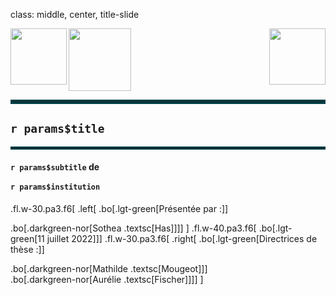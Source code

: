 class: middle, center, title-slide

<img src="img/sorbonne.png" align="left" height="90"> 
<img src="img/LPSM.jpg" align="middle" height="100"> 
<img src="img/UniversiteParisCite_logo.jpg" align="right" height="90">

<hr style="border:3px solid rgba(2, 70, 79, 0.874);">

## `r params$title`

<hr style="border:2px solid rgba(2, 70, 79, 0.874);">

#### `r params$subtitle` de <br><br>`r params$institution`
.fl.w-30.pa3.f6[
.left[
.bo[.lgt-green[Présentée par :]]

.bo[.darkgreen-nor[Sothea .textsc[Has]]]]
]
.fl.w-40.pa3.f6[
.bo[.lgt-green[11 juillet 2022]]
]
.fl.w-30.pa3.f6[
.right[
.bo[.lgt-green[Directrices de thèse :]]

.bo[.darkgreen-nor[Mathilde .textsc[Mougeot]]]<br>
.bo[.darkgreen-nor[Aurélie .textsc[Fischer]]]]
]
